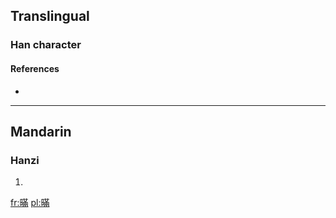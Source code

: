 ==Translingual==

===Han character===
{{Han char|rn=72|rad=日|as=11|sn=15|four=6402<sub>7</sub>|canj=日廿中月 (ATLB)}}

{{zh-attention}}
{{defn|lang=cmn|sort=日11}}

====References====
* {{Han ref|kx=0499.140|dkj=14119|dj=0868.190|hdz=21532.140|uh=66AA|ud=26282|bh=E5C8|bd=58824}}

----

==Mandarin==

===Hanzi===
{{cmn-hanzi|pin=[[měn]] ([[men3]])|wg=men<sup>3</sup>}}

# {{rfdef|lang=zh}}

[[fr:暪]]
[[pl:暪]]